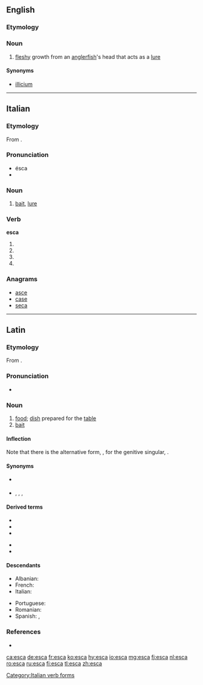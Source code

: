 ==English==

===Etymology===
{{etyl|la}} {{term|esca|lang=la||bait}}

===Noun===
{{en-noun|pl=escae}}

# {{ichthyology}} [[fleshy]] growth from an [[anglerfish]]'s head that acts as a [[lure]]

====Synonyms====
* [[illicium]]

----

==Italian==

===Etymology===
From {{etyl|la|it}} {{term|esca|ēsca|lang=la}}.

===Pronunciation===
* ésca
* {{IPA|/ˈeska/|lang=it}}

===Noun===
{{it-noun|esc|f|a|he}}

# [[bait]], [[lure]]

===Verb===
'''esca'''

# {{conjugation of|uscire||1|s|pres|sub|lang=it}}
# {{conjugation of|uscire||2|s|pres|sub|lang=it}}
# {{conjugation of|uscire||3|s|pres|sub|lang=it}}
# {{conjugation of|uscire||3|s|imp|lang=it}}

===Anagrams===
* [[asce#Italian|asce]]
* [[case#Italian|case]]
* [[seca#Italian|seca]]

[[Category:Italian verb forms]]

----

==Latin==

===Etymology===
From {{term|edo|edō|eat|lang=la}}.

===Pronunciation===
* {{a|Classical}} {{IPA|/ˈeːs.ka/|lang=la}}

===Noun===
{{la-noun|ēsca|escae|ēscae|f|first}}

# [[food]]; [[dish]] prepared for the [[table]]
# [[bait]]

====Inflection====
Note that there is the alternative form, {{term||ēscās}}, for the genitive singular, {{term||ēscae}}.
{{la-decl-1st|esc|ēsc}}

====Synonyms====
* {{sense|bait}} {{l|la|cibus}}
* {{sense|food}} {{l|la|alimentum}}, {{l|la|cibaria|cibāria}}, {{l|la|cibus}}, {{l|la|pulmentum}}

====Derived terms====
{{top2}}
* {{l|la|escalis|escālis}}
* {{l|la|escarius|escārius}}
* {{l|la|escatilis|escātilis}}
{{mid2}}
* {{l|la|escifer}}
* {{l|la|esculentus}}
{{bottom}}

====Descendants====
{{top2}}
* Albanian: {{l|sq|eshkë}}
* French: {{l|fr|esche}}
* Italian: {{l|it|esca}}
{{mid2}}
* Portuguese: {{l|pt|isca}}
* Romanian: {{l|ro|iască}}
* Spanish: {{l|es|esca}}, {{l|es|yesca}}
{{bottom}}

===References===
* {{R:L&S}}

[[ca:esca]]
[[de:esca]]
[[fr:esca]]
[[ko:esca]]
[[hy:esca]]
[[io:esca]]
[[mg:esca]]
[[fj:esca]]
[[nl:esca]]
[[ro:esca]]
[[ru:esca]]
[[fi:esca]]
[[tl:esca]]
[[zh:esca]]